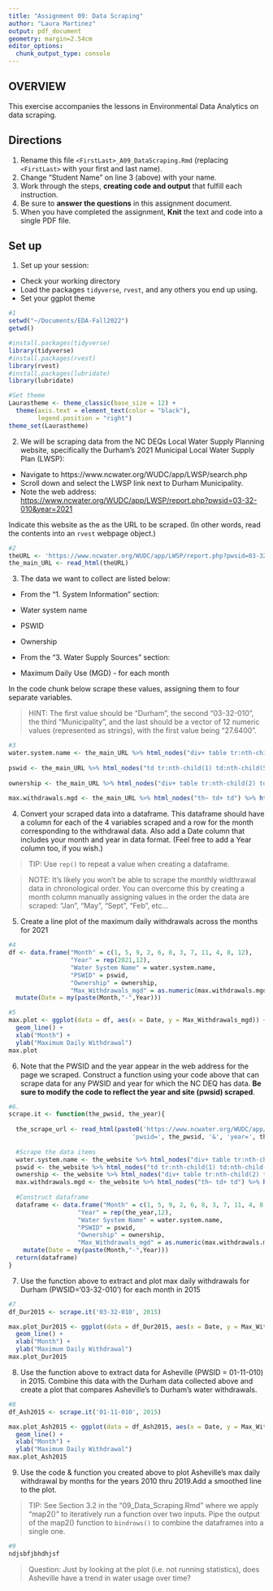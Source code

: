 ```yaml
---
title: "Assignment 09: Data Scraping"
author: "Laura Martinez"
output: pdf_document
geometry: margin=2.54cm
editor_options: 
  chunk_output_type: console
---
```


## OVERVIEW

This exercise accompanies the lessons in Environmental Data Analytics on data scraping. 

## Directions
1. Rename this file `<FirstLast>_A09_DataScraping.Rmd` (replacing `<FirstLast>` with your first and last name).
2. Change "Student Name" on line 3 (above) with your name.
3. Work through the steps, **creating code and output** that fulfill each instruction.
4. Be sure to **answer the questions** in this assignment document.
5. When you have completed the assignment, **Knit** the text and code into a single PDF file.


## Set up 
1. Set up your session:

* Check your working directory
* Load the packages `tidyverse`, `rvest`, and any others you end up using.
* Set your ggplot theme

```r
#1
setwd("~/Documents/EDA-Fall2022")
getwd()

#install.packages(tidyverse)
library(tidyverse)
#install.packages(rvest)
library(rvest)
#install.packages(lubridate)
library(lubridate)

#Set theme
Laurastheme <- theme_classic(base_size = 12) +
  theme(axis.text = element_text(color = "black"), 
        legend.position = "right")
theme_set(Laurastheme)

```

2. We will be scraping data from the NC DEQs Local Water Supply Planning website, specifically the Durham's 2021 Municipal Local Water Supply Plan (LWSP): 
 * Navigate to https://www.ncwater.org/WUDC/app/LWSP/search.php
 * Scroll down and select the LWSP link next to Durham Municipality. 
 * Note the web address: <https://www.ncwater.org/WUDC/app/LWSP/report.php?pwsid=03-32-010&year=2021>
 
Indicate this website as the as the URL to be scraped. (In other words, read the contents into an `rvest` webpage object.)

```r
#2
theURL <- 'https://www.ncwater.org/WUDC/app/LWSP/report.php?pwsid=03-32-010&year=2021'
the_main_URL <- read_html(theURL)
```

3. The data we want to collect are listed below:

* From the "1. System Information" section:
 * Water system name
 * PSWID
 * Ownership
 
* From the "3. Water Supply Sources" section:
 * Maximum Daily Use (MGD) - for each month

In the code chunk below scrape these values, assigning them to four separate variables.

>HINT: The first value should be "Durham", the second "03-32-010", the third "Municipality", and the last should be a vector of 12 numeric values (represented as strings), with the first value being "27.6400".

```r
#3
water.system.name <- the_main_URL %>% html_nodes("div+ table tr:nth-child(1) td:nth-child(2)") %>% html_text()
  
pswid <- the_main_URL %>% html_nodes("td tr:nth-child(1) td:nth-child(5)") %>% html_text()
  
ownership <- the_main_URL %>% html_nodes("div+ table tr:nth-child(2) td:nth-child(4)") %>% html_text()
  
max.withdrawals.mgd <- the_main_URL %>% html_nodes("th~ td+ td") %>% html_text()

```


4. Convert your scraped data into a dataframe. This dataframe should have a column for each of the 4 variables scraped and a row for the month corresponding to the withdrawal data. Also add a Date column that includes your month and year in data format. (Feel free to add a Year column too, if you wish.)

>TIP: Use `rep()` to repeat a value when creating a dataframe.

>NOTE: It's likely you won't be able to scrape the monthly widthrawal data in chronological order. You can overcome this by creating a month column manually assigning values in the order the data are scraped: "Jan", "May", "Sept", "Feb", etc...

5. Create a line plot of the maximum daily withdrawals across the months for 2021

```r
#4
df <- data.frame("Month" = c(1, 5, 9, 2, 6, 8, 3, 7, 11, 4, 8, 12),
                 "Year" = rep(2021,12),
                 "Water System Name" = water.system.name,
                 "PSWID" = pswid, 
                 "Ownership" = ownership, 
                 "Max_Withdrawals_mgd" = as.numeric(max.withdrawals.mgd)) %>%
  mutate(Date = my(paste(Month,"-",Year)))

#5
max.plot <- ggplot(data = df, aes(x = Date, y = Max_Withdrawals_mgd)) +
  geom_line() +
  xlab("Month") +
  ylab("Maximum Daily Withdrawal")
max.plot

```

6. Note that the PWSID and the year appear in the web address for the page we scraped. Construct a function using your code above that can scrape data for any PWSID and year for which the NC DEQ has data. **Be sure to modify the code to reflect the year and site (pwsid) scraped**.

```r
#6.
scrape.it <- function(the_pwsid, the_year){
  
  the_scrape_url <- read_html(paste0('https://www.ncwater.org/WUDC/app/LWSP/report.php?', 
                                  'pwsid=', the_pwsid, '&', 'year=', the_year))
  
  #Scrape the data items
  water.system.name <- the_website %>% html_nodes("div+ table tr:nth-child(1) td:nth-child(2)") %>% html_text()
  pswid <- the_website %>% html_nodes("td tr:nth-child(1) td:nth-child(5)") %>% html_text()
  ownership <- the_website %>% html_nodes("div+ table tr:nth-child(2) td:nth-child(4)") %>% html_text()
  max.withdrawals.mgd <- the_website %>% html_nodes("th~ td+ td") %>% html_text()
  
  #Construct dataframe
  dataframe <- data.frame("Month" = c(1, 5, 9, 2, 6, 8, 3, 7, 11, 4, 8, 12),
                   "Year" = rep(the_year,12),
                   "Water System Name" = water.system.name,
                   "PSWID" = pswid, 
                   "Ownership" = ownership, 
                   "Max_Withdrawals_mgd" = as.numeric(max.withdrawals.mgd)) %>%
    mutate(Date = my(paste(Month,"-",Year)))
  return(dataframe)
}
```

7. Use the function above to extract and plot max daily withdrawals for Durham (PWSID='03-32-010') for each month in 2015

```r
#7
df_Dur2015 <- scrape.it('03-32-010', 2015)

max.plot_Dur2015 <- ggplot(data = df_Dur2015, aes(x = Date, y = Max_Withdrawals_mgd)) +
  geom_line() +
  xlab("Month") +
  ylab("Maximum Daily Withdrawal")
max.plot_Dur2015

```

8. Use the function above to extract data for Asheville (PWSID = 01-11-010) in 2015. Combine this data with the Durham data collected above and create a plot that compares Asheville's to Durham's water withdrawals.

```r
#8
df_Ash2015 <- scrape.it('01-11-010', 2015)

max.plot_Ash2015 <- ggplot(data = df_Ash2015, aes(x = Date, y = Max_Withdrawals_mgd)) +
  geom_line() +
  xlab("Month") +
  ylab("Maximum Daily Withdrawal")
max.plot_Ash2015

```


9. Use the code & function you created above to plot Asheville's max daily withdrawal by months for the years 2010 thru 2019.Add a smoothed line to the plot.

>TIP: See Section 3.2 in the "09_Data_Scraping.Rmd" where we apply "map2()" to iteratively run a function over two inputs. Pipe the output of the map2() function to `bindrows()` to combine the dataframes into a single one. 

```r
#9
ndjsbfjbhdhjsf

```

>Question: Just by looking at the plot (i.e. not running statistics), does Asheville have a trend in water usage over time?
> 